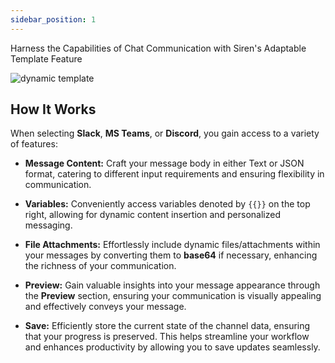 ```yaml
---
sidebar_position: 1
---
```




Harness the Capabilities of Chat Communication with Siren's Adaptable Template Feature

![dynamic template](../../Images/Templates/TemplateEdit/dynamicTemplate.png)


## How It Works

When selecting **Slack**, **MS Teams**, or **Discord**, you gain access to a variety of features:

- **Message Content:** Craft your message body in either Text or JSON format, catering to different input requirements and ensuring flexibility in communication.

- **Variables:** Conveniently access variables denoted by `{{}}` on the top right, allowing for dynamic content insertion and personalized messaging.

- **File Attachments:** Effortlessly include dynamic files/attachments within your messages by converting them to **base64** if necessary, enhancing the richness of your communication.

- **Preview:** Gain valuable insights into your message appearance through the **Preview** section, ensuring your communication is visually appealing and effectively conveys your message.

- **Save:** Efficiently store the current state of the channel data, ensuring that your progress is preserved. This helps streamline your workflow and enhances productivity by allowing you to save updates seamlessly.


